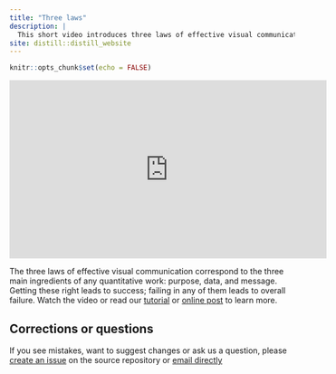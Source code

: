 ```yaml
---
title: "Three laws"
description: |
  This short video introduces three laws of effective visual communication: have a clear **purpose**, show the data **clearly**, and make the **message** obvious.
site: distill::distill_website
---
```


```r
knitr::opts_chunk$set(echo = FALSE)
```

<iframe width="560" height="315" src="https://www.youtube.com/embed/pfxulpF9XOw" frameborder="0" allow="accelerometer; autoplay; encrypted-media; gyroscope; picture-in-picture" allowfullscreen></iframe>

The three laws of effective visual communication correspond to the three main ingredients of any quantitative work: purpose, data, and message. Getting these right leads to success; failing in any of them leads to overall failure. Watch the video or read our [tutorial](tutorial.html) or [online post](https://graphicsprinciples.github.io/gallery/posts/2019/2019-09-09-three-laws-vizcom/) to learn more. 

## Corrections or questions {.appendix}

If you see mistakes, want to suggest changes or ask us a question, please [create an issue](https://github.com/GraphicsPrinciples/GraphicsPrinciples.github.io/issues) on the source repository or [email directly](mailto:bailliem@gmail.com)
